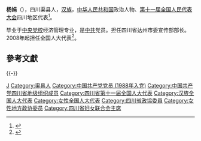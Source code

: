 '''杨娟'''（{{bd|1963年|10月||catIdx=Yang杨}}），四川渠县人，[[汉族|汉族]]，[[中华人民共和国|中华人民共和国]]政治人物、[[第十一届全国人民代表大会|第十一届全国人民代表大会]]四川地区代表<ref>{{cite web|author=新华网|title=第十一届全国人大代表|url=http://news.xinhuanet.com/ziliao/2008-03/03/content_7708230.htm?node=36628|publisher=新华网|accessdate=2014-01-07|archive-date=2014-01-10|archive-url=https://web.archive.org/web/20140110211415/http://news.xinhuanet.com/ziliao/2008-03/03/content_7708230.htm?node=36628|dead-url=no}}</ref>。

毕业于[[中央党校|中央党校]]经济管理专业，是[[中共|中共]]党员。担任四川省达州市委宣传部部长。2008年起担任全国人大代表<ref>{{cite news|title=全国人大代表信息-杨娟|url= http://210.82.31.1:8084/delegate/viewDelegate.action?dbid=112181|accessdate=2013-04-05|newspaper=全国人大网|archive-url=https://web.archive.org/web/20140522092531/http://www.npc.gov.cn/delegate/viewDelegate.action?dbid=112181|archive-date=2014-05-22|dead-url=yes}}</ref>。

==參考文獻==
{{reflist}}

{{-}}
{{start box}}
{{s-civ}}
{{s-before|[[郑备|郑备]]}}
{{s-title|[[四川省妇女联合会|四川省妇女联合会]]主席|2020年10月—}}
{{s-inc}}
{{end box}}

{{DEFAULTSORT:Yang杨}}
[[Category:杨姓|J]]
[[Category:渠县人|Category:渠县人]]
[[Category:中国共产党党员_(1988年入党)|Category:中国共产党党员 (1988年入党)]]
[[Category:中国共产党四川省地级组织成员|Category:中国共产党四川省地级组织成员]]
[[Category:四川省第十一届全国人大代表|Category:四川省第十一届全国人大代表]]
[[Category:汉族全国人大代表|Category:汉族全国人大代表]]
[[Category:女性全国人大代表|Category:女性全国人大代表]]
[[Category:四川省政協委員|Category:四川省政協委員]]
[[Category:女性地方政协委员|Category:女性地方政协委员]]
[[Category:四川省妇女联合会主席|Category:四川省妇女联合会主席]]